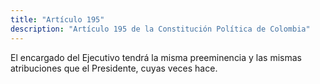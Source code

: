 ```yaml
---
title: "Artículo 195"
description: "Artículo 195 de la Constitución Política de Colombia"
---
```


 El encargado del Ejecutivo tendrá la misma preeminencia y las mismas atribuciones que el Presidente, cuyas veces hace.
 
